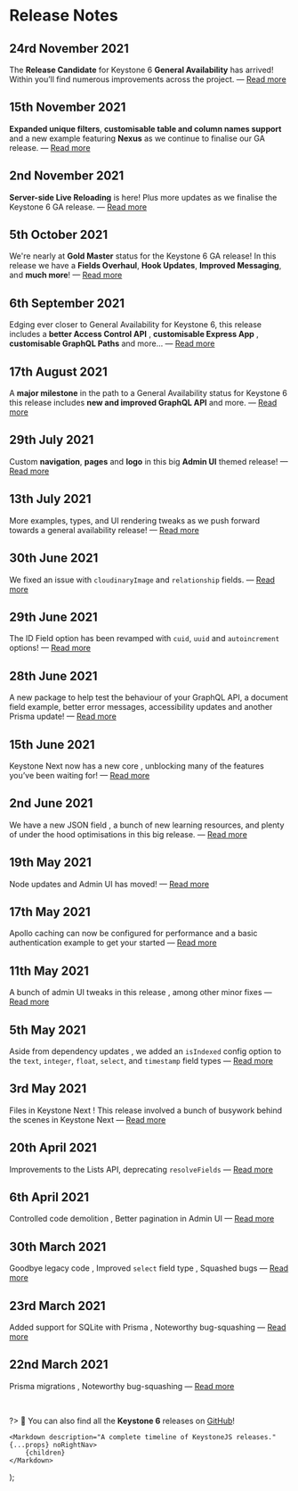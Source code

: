 
# Release Notes

## 24rd November 2021

<Status look="latestRelease" />

The **Release Candidate** for Keystone 6 **General Availability** has arrived! Within you’ll find numerous improvements across the project. <Emoji symbol="⭐️" alt="Gold star"/> — [Read more](/releases/2021-11-24)

## 15th November 2021

**Expanded unique filters**, **customisable table and column names support** and a new example featuring **Nexus** as we continue to finalise our GA release. <Emoji symbol="🪢" alt="Rope" /> — [Read more](/releases/2021-11-15)

## 2nd November 2021

**Server-side Live Reloading** is here! <Emoji symbol="🚀" alt="Rocket" /> Plus more updates as we finalise the Keystone 6 GA release. — [Read more](/releases/2021-11-02)

## 5th October 2021

We're nearly at **Gold Master** status for the Keystone 6 GA release! In this release we have a **Fields Overhaul**, **Hook Updates**, **Improved Messaging**, and **much more**! <Emoji symbol="🚀" alt="Rocket" /> — [Read more](/releases/2021-10-05)

## 6th September 2021

Edging ever closer to General Availability for Keystone 6, this release includes a **better Access Control API** <Emoji symbol="✨" alt="Sparkles" />, **customisable Express App** <Emoji symbol="🗺️" alt="map" />, **customisable GraphQL Paths** <Emoji symbol="🚏" alt="signpost" /> and more... — [Read more](/releases/2021-09-06)

## 17th August 2021

A **major milestone** in the path to a General Availability status for Keystone 6 this release includes **new and improved GraphQL API** and more. <Emoji symbol="✨" alt="Sparkles" /> — [Read more](/releases/2021-08-17)

## 29th July 2021

Custom **navigation**, **pages** and **logo** in this big **Admin UI** themed release! <Emoji symbol="🎛️" alt="Control knobs" /> — [Read more](/releases/2021-07-29)

## 13th July 2021

More examples, types, and UI rendering tweaks as we push forward towards a general availability release! <Emoji symbol="🚀" alt="Rocket" /> — [Read more](/releases/2021-07-13)

## 30th June 2021

We fixed an issue with `cloudinaryImage` and `relationship` fields. <Emoji symbol="🔥" alt="Fire" /> — [Read more](/releases/2021-06-30)

## 29th June 2021

The ID Field option has been revamped with `cuid`, `uuid` and `autoincrement` options! <Emoji symbol="🤹" alt="Juggler" /> — [Read more](/releases/2021-06-29)

## 28th June 2021

A new package to help test the behaviour of your GraphQL API, a document field example, better error messages, accessibility updates and another Prisma update! <Emoji symbol="🍱" alt="Bento box" /> — [Read more](/releases/2021-06-28)

## 15th June 2021

Keystone Next now has a new core <Emoji symbol="🤖" alt="Robot" />, unblocking many of the features you’ve been waiting for! — [Read more](/releases/2021-06-15)

## 2nd June 2021

We have a new JSON field <Emoji symbol="✨" alt="Sparkle"/>, a bunch of new learning resources, and plenty of under the hood optimisations in this big release. <Emoji symbol="💪" alt="Strong"/> — [Read more](/releases/2021-06-02)

## 19th May 2021

Node updates and Admin UI has moved! <Emoji symbol="🚚" alt="Truck"/> — [Read more](/releases/2021-05-19)

## 17th May 2021

Apollo caching can now be configured for performance <Emoji symbol="🔥" alt="fire"/> and a basic authentication example to get your started <Emoji symbol="🔒" alt="Lock"/> — [Read more](/releases/2021-05-17)

## 11th May 2021

A bunch of admin UI tweaks in this release <Emoji symbol="🖥️" alt="Monitor" />, among other minor fixes — [Read more](/releases/2021-05-11)

## 5th May 2021

Aside from dependency updates <Emoji symbol="😴" alt="Sleepy"/>, we added an `isIndexed` config option to the `text`, `integer`, `float`, `select`, and `timestamp` field types — [Read more](/releases/2021-05-05)

## 3rd May 2021

Files in Keystone Next <Emoji symbol="📁" alt="Folder"/>! This release involved a bunch of busywork behind the scenes in Keystone Next <Emoji symbol="🔧" alt="Tool"/> — [Read more](/releases/2021-05-03)

## 20th April 2021

Improvements to the Lists API, deprecating `resolveFields` <Emoji symbol="🔧" alt="Tool"/> — [Read more](/releases/2021-04-20)

## 6th April 2021

Controlled code demolition <Emoji symbol="🏗️" alt="Construction"/> <Emoji symbol="👷‍♀️" alt="Worker"/>, Better pagination in Admin UI <Emoji symbol="⏭️" alt="Skip" /> — [Read more](/releases/2021-04-06)

## 30th March 2021

Goodbye legacy code <Emoji symbol="👋" alt="Wave"/> <Emoji symbol="🌇" alt="Picture"/>, Improved `select` field type <Emoji symbol="🔽" alt="Dropdown"/>, Squashed bugs <Emoji symbol="🐛" alt="Bug"/> — [Read more](/releases/2021-03-30)

## 23rd March 2021

Added support for SQLite with Prisma <Emoji symbol="🎉" alt="Celebration"/>, Noteworthy bug-squashing <Emoji symbol="🐛" alt="Bug"/> — [Read more](/releases/2021-03-23)

## 22nd March 2021

Prisma migrations <Emoji symbol="🚚" alt="Truck"/>, Noteworthy bug-squashing <Emoji symbol="🐛" alt="Bug"/> — [Read more](/releases/2021-03-22)

<br />

?> 🔎 You can also find all the **Keystone 6** releases on [GitHub](https://github.com/keystonejs/keystone/releases)!

	<Markdown description="A complete timeline of KeystoneJS releases." {...props} noRightNav>
		{children}
	</Markdown>
);
